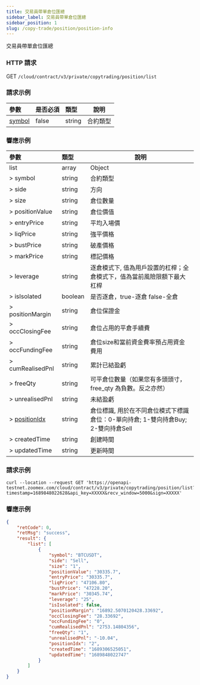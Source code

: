 ```yaml
---
title: 交易員帶單倉位匯總
sidebar_label: 交易員帶單倉位匯總
sidebar_position: 1
slug: /copy-trade/position/position-info
---
```


交易員帶單倉位匯總

### HTTP 請求

GET `/cloud/contract/v3/private/copytrading/position/list`

### 請求示例

| 參數 | 是否必須	 | 類型 | 說明 |
|:----- |:-------|:-----|------ |
|[symbol](../enum#symbol) |false |string |合約類型 |

### 響應示例

| 參數 | 類型 | 說明|
|:----- |:-----|----- |
|list|array |Object |
|> symbol|string |合約類型 |
|> side |string |方向 |
|> size |string |倉位數量 |
|> positionValue |string |倉位價值 |
|> entryPrice |string |平均入場價  |
|> liqPrice |string |強平價格 |
|> bustPrice |string |破產價格  |
|> markPrice |string |標記價格 |
|> leverage |string |逐倉模式下, 值為用戶設置的杠桿；全倉模式下，值為當前風險限額下最大杠桿 |
|> isIsolated |boolean |是否逐倉，true-逐倉 false-全倉 |
|> positionMargin |string |倉位保證金  |
|> occClosingFee |string |倉位占用的平倉手續費 |
|> occFundingFee |string |倉位size和當前資金費率預占用資金費用 |
|> cumRealisedPnl |string |累計已結盈虧 |
|> freeQty |string |可平倉位數量（如果您有多頭頭寸，free_qty 為負數。反之亦然） |
|> unrealisedPnl |string |未結盈虧 |
|> [positionIdx](../enum#positionidx) |string |倉位標識, 用於在不同倉位模式下標識倉位：0-單向持倉; 1-雙向持倉Buy; 2-雙向持倉Sell|
|> createdTime |string |創建時間 |
|> updatedTime |string |更新時間 |

### 請求示例

``` shell
curl --location --request GET 'https://openapi-testnet.zoomex.com/cloud/contract/v3/private/copytrading/position/list?timestamp=1689848022628&api_key=XXXXX&recv_window=5000&sign=XXXXX'
```

### 響應示例

```json
{
    "retCode": 0,
    "retMsg": "success",
    "result": {
        "list": [
            {
                "symbol": "BTCUSDT",
                "side": "Sell",
                "size": "1",
                "positionValue": "30335.7",
                "entryPrice": "30335.7",
                "liqPrice": "47106.80",
                "bustPrice": "47228.20",
                "markPrice": "30345.74",
                "leverage": "25",
                "isIsolated": false,
                "positionMargin": "16892.5070120428.33692",
                "occClosingFee": "28.33692",
                "occFundingFee": "0",
                "cumRealisedPnl": "2753.14804356",
                "freeQty": "1",
                "unrealisedPnl": "-10.04",
                "positionIdx": "2",
                "createdTime": "1689306525051",
                "updatedTime": "1689848022747"
            }
        ]
    }
}
```